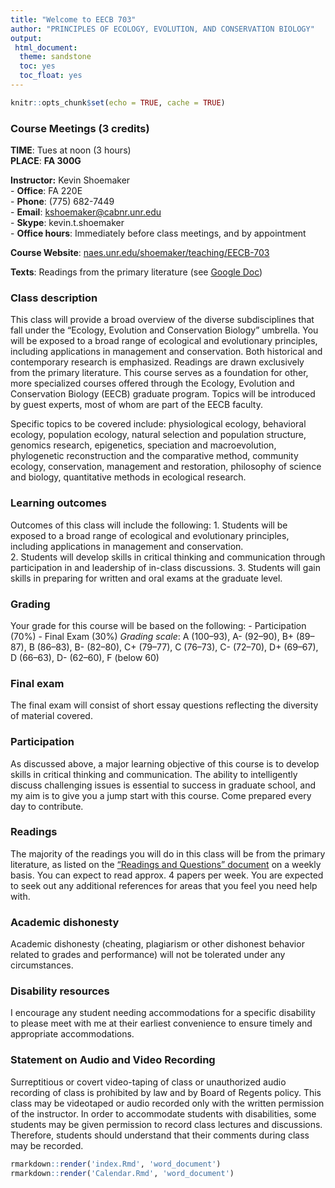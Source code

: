 ```yaml
---
title: "Welcome to EECB 703"
author: "PRINCIPLES OF ECOLOGY, EVOLUTION, AND CONSERVATION BIOLOGY"
output:
 html_document: 
  theme: sandstone
  toc: yes
  toc_float: yes
---
```


```r
knitr::opts_chunk$set(echo = TRUE, cache = TRUE)
```

### Course Meetings (3 credits)
**TIME**: Tues at noon (3 hours)    
**PLACE**: **FA 300G**    

**Instructor:** Kevin Shoemaker  
- **Office**: FA 220E			 		 
- **Phone**: (775) 682-7449			   		
- **Email**: [kshoemaker@cabnr.unr.edu](kshoemaker@cabnr.unr.edu)      
- **Skype**: kevin.t.shoemaker         
- **Office hours**: Immediately before class meetings, and by appointment         

**Course Website**: [naes.unr.edu/shoemaker/teaching/EECB-703](http://naes.unr.edu/shoemaker/teaching/EECB-703/index.html)

**Texts**: Readings from the primary literature (see [Google Doc](https://docs.google.com/document/d/1VkpM0Mn4-rWlnWKV_EqKXxwHbXxZWWWWC4jCEDZXlSY/edit?usp=sharing))


### Class description 
This class will provide a broad overview of the diverse subdisciplines that fall under the "Ecology, Evolution and Conservation Biology" umbrella. You will be exposed to a broad range of ecological and evolutionary principles, including applications in management and conservation. Both historical and contemporary research is emphasized. Readings are drawn exclusively from the primary literature. This course serves as a foundation for other, more specialized courses offered through the Ecology, Evolution and Conservation Biology (EECB) graduate program. Topics will be introduced by guest experts, most of whom are part of the EECB faculty. 

Specific topics to be covered include: physiological ecology, behavioral ecology, population ecology, natural selection and population structure, genomics research, epigenetics, speciation and macroevolution, phylogenetic reconstruction and the comparative method, community ecology, conservation, management and restoration, philosophy of science and biology, quantitative methods in ecological research.


### Learning outcomes
Outcomes of this class will include the following:
    1. Students will be exposed to a broad range of ecological and evolutionary principles, including applications in management and conservation.  
    2. Students will develop skills in critical thinking and communication through participation in and leadership of in-class discussions. 
    3. Students will gain skills in preparing for written and oral exams at the graduate level. 

### Grading
Your grade for this course will be based on the following: 
    - Participation (70%)
    - Final Exam (30%)
*Grading scale*: A (100–93), A- (92–90), B+ (89–87), B (86–83), B- (82–80), C+ (79–77), C (76–73), C- (72–70), D+ (69–67), D (66–63), D- (62–60), F (below 60)

### Final exam 
The final exam will consist of short essay questions reflecting the diversity of material covered.

### Participation
As discussed above, a major learning objective of this course is to develop skills in critical thinking and communication. The ability to intelligently discuss challenging issues is essential to success in graduate school, and my aim is to give you a jump start with this course. Come prepared every day to contribute. 

### Readings
The majority of the readings you will do in this class will be from the primary literature, as listed on the ["Readings and Questions" document](https://docs.google.com/document/d/1VkpM0Mn4-rWlnWKV_EqKXxwHbXxZWWWWC4jCEDZXlSY/edit?usp=sharing) on a weekly basis. You can expect to read approx. 4 papers per week. You are expected to seek out any additional references for areas that you feel you need help with. 

### Academic dishonesty
Academic dishonesty (cheating, plagiarism or other dishonest behavior related to grades and performance) will not be tolerated under any circumstances. 

### Disability resources
I encourage any student needing accommodations for a specific disability to please meet with me at their earliest convenience to ensure timely and appropriate accommodations.

### Statement on Audio and Video Recording
Surreptitious or covert video-taping of class or unauthorized audio recording of class is prohibited by law and by Board of Regents policy. This class may be videotaped or audio recorded only with the written permission of the instructor.  In order to accommodate students with disabilities, some students may be given permission to record class lectures and discussions. Therefore, students should understand that their comments during class may be recorded.



```r
rmarkdown::render('index.Rmd', 'word_document')
rmarkdown::render('Calendar.Rmd', 'word_document')

```


